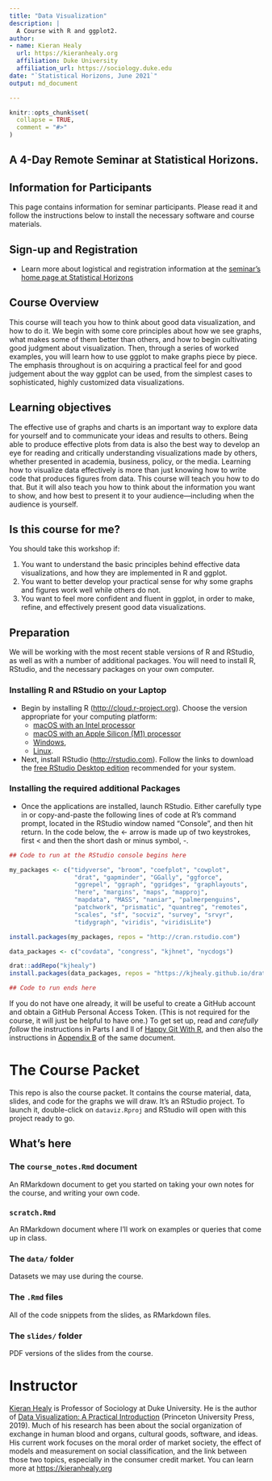 ```yaml
---
title: "Data Visualization"
description: |
  A Course with R and ggplot2.
author:
- name: Kieran Healy
  url: https://kieranhealy.org
  affiliation: Duke University
  affiliation_url: https://sociology.duke.edu
date: "`Statistical Horizons, June 2021`"
output: md_document

---
```


```r
knitr::opts_chunk$set(
  collapse = TRUE,
  comment = "#>"
)
```


## A 4-Day Remote Seminar at Statistical Horizons.

## Information for Participants

This page contains information for seminar participants. Please read it and follow the instructions below to install the necessary software and course materials.

## Sign-up and Registration

- Learn more about logistical and registration information at the [seminar's home page at Statistical Horizons](https://statisticalhorizons.com/seminars/public-seminars/data-visualization)

## Course Overview

This course will teach you how to think about good data visualization, and how to do it. We begin with some core principles about how we see graphs, what makes some of them better than others, and how to begin cultivating good judgment about visualization. Then, through a series of worked examples, you will learn how to use ggplot to make graphs piece by piece. The emphasis throughout is on acquiring a practical feel for and good judgement about the way ggplot can be used, from the simplest cases to sophisticated, highly customized data visualizations.

## Learning objectives

The effective use of graphs and charts is an important way to explore data for yourself and to communicate your ideas and results to others. Being able to produce effective plots from data is also the best way to develop an eye for reading and critically understanding visualizations made by others, whether presented in academia, business, policy, or the media. Learning how to visualize data effectively is more than just knowing how to write code that produces figures from data. This course will teach you how to do that. But it will also teach you how to think about the information you want to show, and how best to present it to your audience—including when the audience is yourself.

## Is this course for me?

You should take this workshop if:

1. You want to understand the basic principles behind effective data visualizations, and how they are implemented in R and ggplot.
2. You want to better develop your practical sense for why some graphs and figures work well while others do not.
3. You want to feel more confident and fluent in ggplot, in order to make, refine, and effectively present good data visualizations.

## Preparation

We will be working with the most recent stable versions of R and RStudio, as well as with a number of additional packages. You will need to install R, RStudio, and the necessary packages on your own computer.

### Installing R and RStudio on your Laptop

- Begin by installing R (<http://cloud.r-project.org>). Choose the version appropriate for your computing platform:
  - [macOS with an Intel processor](https://cloud.r-project.org/bin/macosx/base/R-4.1.0.pkg)
  - [macOS with an Apple Silicon (M1) processor](https://cloud.r-project.org/bin/macosx/big-sur-arm64/base/R-4.1.0-arm64.pkg)
  - [Windows](https://cloud.r-project.org/bin/windows/base/R-4.1.0-win.exe), 
  - [Linux](https://cloud.r-project.org/bin/linux/).
- Next, install RStudio (<http://rstudio.com>). Follow the links to download the [free RStudio Desktop edition](https://rstudio.com/products/rstudio/download/#download) recommended for your system.

### Installing the required additional Packages

- Once the applications are installed, launch RStudio. Either carefully type in or copy-and-paste the following lines of code at R’s command prompt, located in the RStudio window named “Console”, and then hit return. In the code below, the <- arrow is made up of two keystrokes, first < and then the short dash or minus symbol, -.

```R
## Code to run at the RStudio console begins here

my_packages <- c("tidyverse", "broom", "coefplot", "cowplot", 
                  "drat", "gapminder", "GGally", "ggforce", 
                  "ggrepel", "ggraph", "ggridges", "graphlayouts", 
                  "here", "margins", "maps", "mapproj", 
                  "mapdata", "MASS", "naniar", "palmerpenguins", 
                  "patchwork", "prismatic", "quantreg", "remotes", 
                  "scales", "sf", "socviz", "survey", "srvyr", 
                  "tidygraph", "viridis", "viridisLite")

install.packages(my_packages, repos = "http://cran.rstudio.com")

data_packages <- c("covdata", "congress", "kjhnet", "nycdogs")

drat::addRepo("kjhealy")
install.packages(data_packages, repos = "https://kjhealy.github.io/drat/")

## Code to run ends here

```

If you do not have one already, it will be useful to create a GitHub account and obtain a GitHub Personal Access Token. (This is not required for the course, it will just be helpful to have one.) To get set up, read and _carefully follow_ the instructions in Parts I and II of [Happy Git With R](https://happygitwithr.com), and then also the instructions in [Appendix B](https://happygitwithr.com/github-pat.html) of the same document.


# The Course Packet

This repo is also the course packet. It contains the course material, data, slides, and code for the graphs we will draw. It's an RStudio project. To launch it, double-click on `dataviz.Rproj` and RStudio will open with this project ready to go. 

## What's here

### The `course_notes.Rmd` document

An RMarkdown document to get you started on taking your own notes for the course, and writing your own code. 

### `scratch.Rmd` 

An RMarkdown document where I'll work on examples or queries that come up in class.

### The `data/` folder

Datasets we may use during the course.

### The `.Rmd` files

All of the code snippets from the slides, as RMarkdown files.

### The `slides/` folder

PDF versions of the slides from the course. 




# Instructor

[Kieran Healy](https://kieranhealy.org) is Professor of Sociology at Duke University. He is the author of [Data Visualization: A Practical Introduction](http://socviz.co) (Princeton University Press, 2019). Much of his research has been about the social organization of exchange in human blood and organs, cultural goods, software, and ideas. His current work focuses on the moral order of market society, the effect of models and measurement on social classification, and the link between those two topics, especially in the consumer credit market. You can learn more at [https://kieranhealy.org](https://kieranhealy.org)

